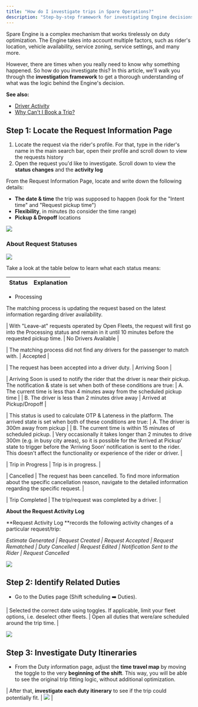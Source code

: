 ```yaml
---
title: "How do I investigate trips in Spare Operations?"
description: "Step-by-step framework for investigating Engine decisions and understanding trip logic"
---
```


Spare Engine is a complex mechanism that works tirelessly on duty optimization. The Engine takes into account multiple factors, such as rider's location, vehicle availability, service zoning, service settings, and many more.

However, there are times when you really need to know why something happened. So how do you investigate this? In this article, we'll walk you through the **investigation framework** to get a thorough understanding of what was the logic behind the Engine's decision.

**See also:**

- [Driver Activity](/help-center/spare-operations-dispatchers/dispatchers-advanced/investigating-a-drivers-activity)
- [Why Can't I Book a Trip?](https://help.sparelabs.com/en/articles/8979141-why-can-t-i-book-a-trip)

## Step 1: Locate the Request Information Page

1. Locate the request via the rider's profile. For that, type in the rider's name in the main search bar, open their profile and scroll down to view the requests history
2. Open the request you'd like to investigate. Scroll down to view the **status changes** and the **activity log**

From the Request Information Page, locate and write down the following details:

- **The date & time** the trip was supposed to happen (look for the "Intent time" and "Request pickup time")
- **Flexibility**, in minutes (to consider the time range)
- **Pickup & Dropoff** locations

![](https://spare-74fa64f80617.intercom-attachments-1.com/i/o/967291194/0bb6e682f099cafa5e294144/6KDcKhGvhYK29pqQi9PZhbL1dew8HHxngw.png?expires=1753820100&signature=761194c9481a0532c68d9898968ef8a5ecef9b2e4cd28ec06818ed6af9ebc4ba&req=fSYgFMB%2FnIhbFb4f3HP0gB2TrcWEFmZJWRnsjP6%2FTLy37woHrXq8Y8fg9vh5%0AQpg%3D%0A)

### About Request Statuses

![](https://spare-74fa64f80617.intercom-attachments-1.com/i/o/967291199/f4742cc57a98b6853e720978/cGqZ7nQxUarsf_ENd_0kjEeTscBckYMMcA.png?expires=1753820100&signature=1f217f06390d3718344aab1a948e267964f697037c3536c4c060a72587947846&req=fSYgFMB%2FnIhWFb4f3HP0gPe9X%2B8v%2FElkeLL78%2B12rcQ4h6JzLeW9BwqmHXsB%0Ab%2Fk%3D%0A)

Take a look at the table below to learn what each status means:

| **Status** | **Explanation** |
|------------|-----------------|

- Processing

The matching process is updating the request based on the latest information regarding driver availability.
​
​

| With "Leave-at" requests operated by Open Fleets, the request will first go into the Processing status and remain in it until 10 minutes before the requested pickup time. | No Drivers Available |

| The matching process did not find any drivers for the passenger to match with. | Accepted |

| The request has been accepted into a driver duty. | Arriving Soon |

| Arriving Soon is used to notify the rider that the driver is near their pickup. The notification & state is set when both of these conditions are true: | A. The current time is less than 4 minutes away from the scheduled pickup time |
| B. The driver is less than 2 minutes drive away | Arrived at Pickup/Dropoff |

| This status is used to calculate OTP & Lateness in the platform. The arrived state is set when both of these conditions are true: | A. The driver is 300m away from pickup |
| B. The current time is within 15 minutes of scheduled pickup. | Very occasionally it takes longer than 2 minutes to drive 300m (e.g. in busy city areas), so it is possible for the ‘Arrived at Pickup’ state to trigger before the ‘Arriving Soon’ notification is sent to the rider. This doesn't affect the functionality or experience of the rider or driver. |

| Trip in Progress | Trip is in progress. |

| Cancelled | The request has been cancelled. To find more information about the specific cancellation reason, navigate to the detailed information regarding the specific request. |

| Trip Completed | The trip/request was completed by a driver. |

**About the Request Activity Log**

**Request Activity Log **records the following activity changes of a particular request/trip:

*Estimate Generated | Request Created | Request Accepted | Request Rematched | Duty Cancelled | Request Edited | Notification Sent to the Rider | Request Cancelled*

![](https://spare-74fa64f80617.intercom-attachments-1.com/i/o/967291215/f36e3adc7e2f7291865c02a3/Mx0ihCbgoMMe7F6stGIGu_VZCV19ORMdTg.png?expires=1753820100&signature=d459f6f927568bff55ffb864a9f76e732f4e0674cd0152e1d7e8673febb30cb9&req=fSYgFMB%2Fn4BaFb4f3HP0gBm%2BWMQkBM8PPqRlepyugDiFXkInjmqpAx%2BVq6dc%0AHi4%3D%0A)

## Step 2: Identify Related Duties

- Go to the Duties page (Shift scheduling ➡️ Duties). 

| Selected the correct date using toggles. If applicable, limit your fleet options, i.e. deselect other fleets. | Open all duties that were/are scheduled around the trip time. |

![](https://spare-74fa64f80617.intercom-attachments-1.com/i/o/967291239/30c9c77602251825a746dca8/kr17Pr7N-FY_D0Z4falEmZEcYw_4amRHwA.png?expires=1753820100&signature=3163dedd2fc77023ea786162ffb97ea38516b16056475ace278b20c3c0d911e5&req=fSYgFMB%2Fn4JWFb4f3HP0gG4av3vouHYWV2nGRzLXt5MVveP4%2FDSyIMGuieLA%0Aths%3D%0A)

## Step 3: Investigate Duty Itineraries

- From the Duty information page, adjust the **time travel map** by moving the toggle to the very **beginning of the shift**. This way, you will be able to see the original trip fitting logic, without additional optimization.

| After that, **investigate each duty itinerary** to see if the trip could potentially fit. | ![](https://spare-74fa64f80617.intercom-attachments-1.com/i/o/967291258/a951274b9f40100f40b0e35a/qZ-tpO2J2Um5oRSQhh8kljamqJHBrTjt9g.png?expires=1753820100&signature=5719a88ec6b681e1c9dbf292607ba4c438046c840e3d22bff924cc98b90712c3&req=fSYgFMB%2Fn4RXFb4f3HP0gJL3T65dv8jZGO3BAF8%2FH0lPPaUVoUO1eGWV1yQI%0ABhk%3D%0A) |
